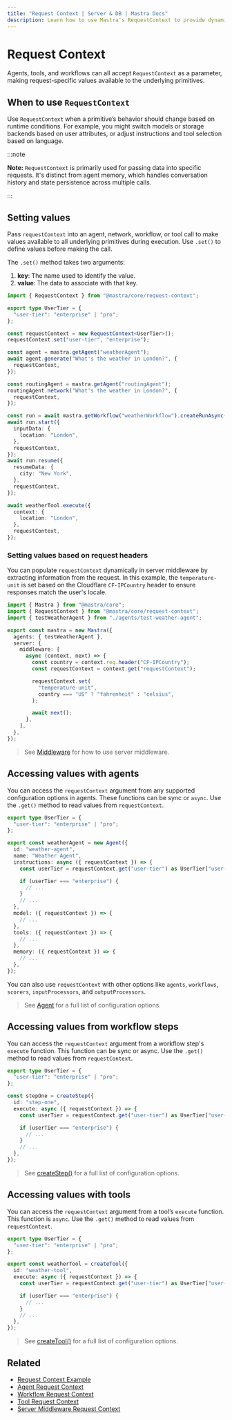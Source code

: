 ```yaml
---
title: "Request Context | Server & DB | Mastra Docs"
description: Learn how to use Mastra's RequestContext to provide dynamic, request-specific configuration to agents.
---
```


# Request Context

Agents, tools, and workflows can all accept `RequestContext` as a parameter, making request-specific values available to the underlying primitives.

## When to use `RequestContext`

Use `RequestContext` when a primitive’s behavior should change based on runtime conditions. For example, you might switch models or storage backends based on user attributes, or adjust instructions and tool selection based on language.

:::note

**Note:** `RequestContext` is primarily used for passing data into specific
requests. It's distinct from agent memory, which handles conversation
history and state persistence across multiple calls.

:::

## Setting values

Pass `requestContext` into an agent, network, workflow, or tool call to make values available to all underlying primitives during execution. Use `.set()` to define values before making the call.

The `.set()` method takes two arguments:

1. **key**: The name used to identify the value.
2. **value**: The data to associate with that key.

```typescript showLineNumbers
import { RequestContext } from "@mastra/core/request-context";

export type UserTier = {
  "user-tier": "enterprise" | "pro";
};

const requestContext = new RequestContext<UserTier>();
requestContext.set("user-tier", "enterprise");

const agent = mastra.getAgent("weatherAgent");
await agent.generate("What's the weather in London?", {
  requestContext,
});

const routingAgent = mastra.getAgent("routingAgent");
routingAgent.network("What's the weather in London?", {
  requestContext,
});

const run = await mastra.getWorkflow("weatherWorkflow").createRunAsync();
await run.start({
  inputData: {
    location: "London",
  },
  requestContext,
});
await run.resume({
  resumeData: {
    city: "New York",
  },
  requestContext,
});

await weatherTool.execute({
  context: {
    location: "London",
  },
  requestContext,
});
```

### Setting values based on request headers

You can populate `requestContext` dynamically in server middleware by extracting information from the request. In this example, the `temperature-unit` is set based on the Cloudflare `CF-IPCountry` header to ensure responses match the user's locale.

```typescript title="src/mastra/index.ts" showLineNumbers copy
import { Mastra } from "@mastra/core";
import { RequestContext } from "@mastra/core/request-context";
import { testWeatherAgent } from "./agents/test-weather-agent";

export const mastra = new Mastra({
  agents: { testWeatherAgent },
  server: {
    middleware: [
      async (context, next) => {
        const country = context.req.header("CF-IPCountry");
        const requestContext = context.get("requestContext");

        requestContext.set(
          "temperature-unit",
          country === "US" ? "fahrenheit" : "celsius",
        );

        await next();
      },
    ],
  },
});
```

> See [Middleware](/docs/server-db/middleware) for how to use server middleware.

## Accessing values with agents

You can access the `requestContext` argument from any supported configuration options in agents. These functions can be sync or `async`. Use the `.get()` method to read values from `requestContext`.

```typescript {7-8,15,18,21} title="src/mastra/agents/weather-agent.ts" showLineNumbers
export type UserTier = {
  "user-tier": "enterprise" | "pro";
};

export const weatherAgent = new Agent({
  id: "weather-agent",
  name: "Weather Agent",
  instructions: async ({ requestContext }) => {
    const userTier = requestContext.get("user-tier") as UserTier["user-tier"];

    if (userTier === "enterprise") {
      // ...
    }
    // ...
  },
  model: ({ requestContext }) => {
    // ...
  },
  tools: ({ requestContext }) => {
    // ...
  },
  memory: ({ requestContext }) => {
    // ...
  },
});
```

You can also use `requestContext` with other options like `agents`, `workflows`, `scorers`, `inputProcessors`, and `outputProcessors`.

> See [Agent](/reference/agents/agent) for a full list of configuration options.

## Accessing values from workflow steps

You can access the `requestContext` argument from a workflow step's `execute` function. This function can be sync or async. Use the `.get()` method to read values from `requestContext`.

```typescript {7-8} title="src/mastra/workflows/weather-workflow.ts" showLineNumbers copy
export type UserTier = {
  "user-tier": "enterprise" | "pro";
};

const stepOne = createStep({
  id: "step-one",
  execute: async ({ requestContext }) => {
    const userTier = requestContext.get("user-tier") as UserTier["user-tier"];

    if (userTier === "enterprise") {
      // ...
    }
    // ...
  },
});
```

> See [createStep()](/reference/workflows/step) for a full list of configuration options.

## Accessing values with tools

You can access the `requestContext` argument from a tool’s `execute` function. This function is `async`. Use the `.get()` method to read values from `requestContext`.

```typescript {7-8} title="src/mastra/tools/weather-tool.ts" showLineNumbers
export type UserTier = {
  "user-tier": "enterprise" | "pro";
};

export const weatherTool = createTool({
  id: "weather-tool",
  execute: async ({ requestContext }) => {
    const userTier = requestContext.get("user-tier") as UserTier["user-tier"];

    if (userTier === "enterprise") {
      // ...
    }
    // ...
  },
});
```

> See [createTool()](/reference/tools/create-tool) for a full list of configuration options.

## Related

- [Request Context Example](/examples/agents/request-context)
- [Agent Request Context](/docs/agents/overview#using-requestcontext)
- [Workflow Request Context](../workflows/overview#using-requestcontext)
- [Tool Request Context](../tools-mcp/overview#using-requestcontext)
- [Server Middleware Request Context](/docs/server-db/middleware)
